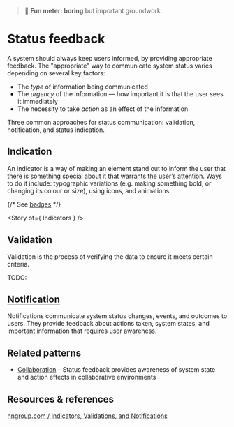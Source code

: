 
<Meta title="Patterns/Communication/Status feedback" />

> 🥱 **Fun meter: boring** but important groundwork.

# Status feedback

A system should always keep users informed, by providing appropriate feedback. The "appropriate" way to communicate system status varies depending on several key factors:

- The *type* of information being communicated
- The *urgency* of the information — how important it is that the user sees it immediately
- The necessity to take *action* as an effect of the information

Three common approaches for status communication: validation, notification, and status indication.

## Indication

An indicator is a way of making an element stand out to inform the user that there is something special about it that warrants the user’s attention. Ways to do it include: typographic variations (e.g. making something bold, or changing its colour or size), using icons, and animations.

{/* See [badges](../?path=/docs/primitives-badge--docs) */}

<Story of={ Indicators } />

## Validation

Validation is the process of verifying the data to ensure it meets certain criteria.

TODO:

## [Notification](../?path=/docs/patterns-communication-notification--docs)

Notifications communicate system status changes, events, and outcomes to users. They provide feedback about actions taken, system states, and important information that requires user awareness.

## Related patterns

- [Collaboration](../?path=/docs/patterns-interaction-collaboration--docs) – Status feedback provides awareness of system state and action effects in collaborative environments

## Resources & references

[nngroup.com / Indicators, Validations, and Notifications](https://www.nngroup.com/articles/indicators-validations-notifications/)